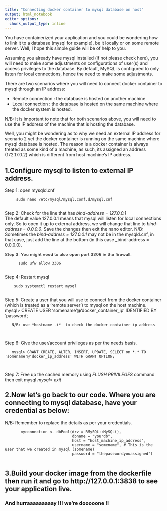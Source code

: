 ```yaml
---
title: "Connecting docker container to mysql database on host"
output: html_notebook
editor_options: 
  chunk_output_type: inline
---
```



You have containerized your application and you could be wondering how to link it to a database (mysql for example), be it locally or on some remote server. Well, I hope this simple guide will be of help to you.  

 Assuming you already have mysql installed (if not please check here), you will need to make some adjustments on configurations of user(s) and access privileges to the database. By default, MySQL is configured to only listen for local connections, hence the need to make some adjustments. 
 
 There are two scenarios where you will need to connect docker container to mysql through an IP address: 
 
   * Remote connection : the database is hosted on another machine   
   * Local connection : the database is hosted on the same machine where the docker system is hosted.  
   
   N/B: It is important to note that for both scenarios above, you will need to use the IP address of the machine that is hosting the database.  
   
 Well, you might be wondering as to why we need an external IP address for scenario 2 yet the docker container is running on the same machine where mysql database is hosted. The reason is a docker container is always treated as some kind of a machine, as such, its assigned an address (172.17.0.2) which is different from host machine's IP address.    
 
## 1.Configure mysql to listen to external IP address.   
  Step 1: open mysqld.cnf    
  
  
         sudo nano /etc/mysql/mysql.conf.d/mysql.cnf
         
  Step 2: Check for the line that has _bind-address = 127.0.0.1_    
         The default value 127.0.0.1 means that mysql will listen for local connections only. So to open it up to external address, we will change that line to _bind-address  = 0.0.0.0_. Save the changes then exit the nano editor.
         N/B: Sometimes the _bind-address = 127.0.0.1_ may not be in the mysqld.cnf, in that case, just add the line at the bottom (in this case _bind-address = 0.0.0.0).    
         
         
  Step 3: You might need to also open port 3306 in the firewall.     
  
          sudo ufw allow 3306
         
  Step 4: Restart mysql     
  
        sudo systemctl restart mysql    
        
  Step 5: Create a user that you will use to connect from the docker container (which is treated as a 'remote server') to mysql on the host machine.       
       mysql> CREATE USER 'somename'@'docker_container_ip' IDENTIFIED BY 'password';    
       
       N/B: use *hostname -i*  to check the docker container ip address
       
       
  Step 6: Give the user/account privileges as per the needs basis.   
  
       mysql> GRANT CREATE, ALTER, INSERT, UPDATE, SELECT on *.* TO 'somename'@'docker_ip_address' WITH GRANT OPTION;   
       
       
  Step 7: Free up the cached memory using *FLUSH PRIVILEGES* command then exit mysql *mysql> exit*    
  
## 2.Now let's go back to our code. Where you are connecting to mysql database, have your credential as below:    
  N/B: Remember to replace the details as per your credentials.   
  
  
           myconnection <- dbPool(drv = RMySQL::MySQL(),
                                  dbname = "yourdb",
                                  host = "host_machine_ip_address", 
                                  username = "somename", # This is the user that we created in mysql (somename)
                                  password = "thepasswordyouassigned") 
                                  
  
       
## 3.Build your docker image from the dockerfile then run it and go to http://127.0.0.1:3838 to see your application live.   
  
### And hurraaaaaaaaay !!! we're dooooone !!
   
   
        

